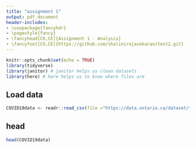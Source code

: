 ```yaml
---
title: "assignment 1"
output: pdf_document
header-includes:
- \usepackage{fancyhdr}
- \pagestyle{fancy}
- \fancyhead[CO,CE]{Assignment 1 - Analysis}
- \fancyfoot[CO,CE]{https://github.com/shalinirajasekaran/test2.git}
---
```


```r
knitr::opts_chunk$set(echo = TRUE)
library(tidyverse)
library(janitor) # janitor helps us clean datasets
library(here) # here helps us to know where files are
```

## Load data

```r
COVID19data <- readr::read_csv(file ="https://data.ontario.ca/dataset/f4112442-bdc8-45d2-be3c-12efae72fb27/resource/455fd63b-603d-4608-8216-7d8647f43350/download/conposcovidloc.csv")
```

## head


```r
head(COVID19data)
```

